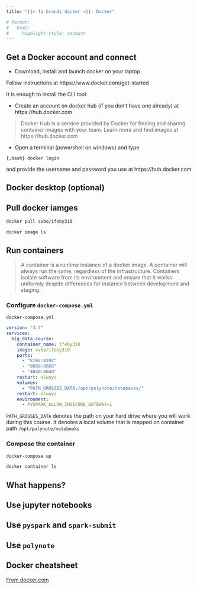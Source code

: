 ```yaml
---
title: "{{< fa brands docker >}}: Docker"

# format:
#   html:
#     highlight-style: zenburn
---
```





## Get a Docker account and connect

- Download, install and launch docker on your laptop 
  
Follow instructions at https://www.docker.com/get-started

::: {.callout-note}

It is enough to install the CLI tool. 

:::

- Create an account on docker hub (if you don’t have one already) at https://hub.docker.com

> Docker Hub is a service provided by Docker for finding and sharing container images with your team. Learn more and find images at https://hub.docker.com

- Open a terminal (powershell on windows) and type

```{,bash}
docker login
```

and provide the username and password you use at https://hub.docker.com

## Docker desktop (optional)



## Pull docker iamges

```.bash
docker pull svbo/ifeby310
```

```.bash
docker image ls
```

## Run containers

> A container is a runtime instance of a docker image. A container
will always run the same, regardless of the infrastructure.
Containers isolate software from its environment and ensure
that it works uniformly despite differences for instance between
development and staging.

### Configure `docker-compose.yml`

`docker-compose.yml`

```.yaml
version: "3.7"
services:
  big_data_course:
    container_name: ifeby310  
    image: svbo/ifeby310
    ports:
      - "8192:8192"
      - "8888:8888"
      - "4040:4040"
    restart: always
    volumes:
      - "PATH_GROSSES_DATA:/opt/polynote/notebooks/"
    restart: always
    environment:
      - PYSPARK_ALLOW_INSECURE_GATEWAY=1
```

::: {.callout-important}

`PATH_GROSSES_DATA` denotes the path on your hard drive where you will work during this course. It denotes a local volume that is mapped on container path `/opt/polynote/notebooks`

:::

### Compose the container


```.bash
docker-compose up
```

```.bash
docker container ls 
```

## What happens?



## Use jupyter notebooks

## Use `pyspark` and `spark-submit`

## Use `polynote`

## Docker cheatsheet

[From docker.com](https://docs.docker.com/get-started/docker_cheatsheet.pdf)